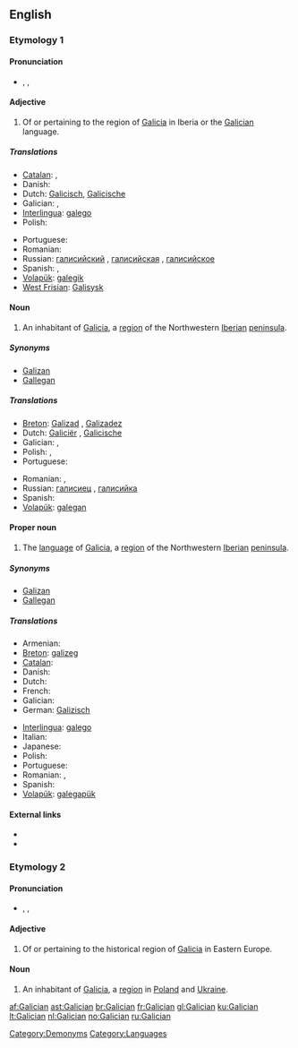 {{interwiktionary|code=gl}}
==English==
{{wikipedia}}

===Etymology 1===
:{{suffix|Galicia|an|gloss1=region in northwest Spain}}

====Pronunciation====
* {{enPR|gə-lĭsh'ən}}, {{IPA|/gəˈlɪʃən/}}, {{SAMPA|/g@"lIS@n/}}

====Adjective====
{{en-adj}}

# Of or pertaining to the region of [[Galicia]] in Iberia or the [[#Proper noun|Galician]] language.

=====Translations=====
{{trans-top|pertaining to Galicia, Spain or the Galician language}}
* [[Catalan]]: {{t_|ca|gallec|m}}, {{t|ca|gallega|f}}
* Danish: {{t|da|galicisk}}
* Dutch: [[Galicisch]], [[Galicische]]
* Galician: {{t+|gl|galego|m|xs=Galician}}, {{t-|gl|galega|f|xs=Galician}}
* [[Interlingua]]: [[galego]]
* Polish: {{t-|pl|galicyjski|m}}
{{trans-mid}}
* Portuguese: {{t+|pt|galego}}
* Romanian: {{t-|ro|galician}}
* Russian: [[галисийский]] {{m}}, [[галисийская]] {{f}}, [[галисийское]] {{n}}
* Spanish: {{t+|es|gallego|m}}, {{t-|es|gallega|f}}
* [[Volapük]]: [[galegik]]
* [[West Frisian]]: [[Galisysk]]
{{trans-bottom}}

====Noun====
{{en-noun}}

# An inhabitant of [[Galicia]], a [[region]] of the Northwestern [[Iberian peninsula|Iberian]] [[peninsula]].

=====Synonyms=====
* [[Galizan]]
* [[Gallegan]]

=====Translations=====
{{trans-top|person(s) from Galicia, Spain}}
* [[Breton]]: [[Galizad]] {{m}}, [[Galizadez]] {{f}}
* Dutch: [[Galiciër]] {{m}}, [[Galicische]] {{f}}
* Galician: {{t+|gl|galego|m|xs=Galician}}, {{t-|gl|galega|f|xs=Galician}}
* Polish: {{t-|pl|Galicjanin|m}}, {{t-|pl|Galicjanka|f}}
* Portuguese: {{t+|pt|galego}}
{{trans-mid}}
* Romanian: {{t-|ro|galician|m}}, {{t|ro|galiciană|f}}
* Russian: [[галисиец]] {{m}}, [[галисийка]] {{f}}
* Spanish: {{t+|es|gallego}}
* [[Volapük]]: [[galegan]]
{{trans-bottom}}

====Proper noun====
{{en-proper-noun}}

# The [[language]] of [[Galicia]], a [[region]] of the Northwestern [[Iberian peninsula|Iberian]] [[peninsula]].

=====Synonyms=====
* [[Galizan]]
* [[Gallegan]]

=====Translations=====
{{trans-top|language}}
* Armenian: {{t-|hy|գալիցերեն|tr=galic'eren|sc=Armn|xs=Armenian}}
* [[Breton]]: [[galizeg]] {{m}}
* [[Catalan]]: {{t+|ca|gallec|m}}
* Danish: {{t-|da|gallego}}
* Dutch: {{t+|nl|Galicisch|n}}
* French: {{t+|fr|galicien}}
* Galician: {{t+|gl|galego|xs=Galician}}
* German: [[Galizisch]] {{n}}
{{trans-mid}}
* [[Interlingua]]: [[galego]]
* Italian: {{t-|it|gallego}}
* Japanese: {{t+|ja|ガリシア語|sc=Jpan}}
* Polish: {{t-|pl|galicyjski|m}}
* Portuguese: {{t+|pt|galego}}
* Romanian: {{t|ro|limba galiciană|f}}, {{t|ro|galiciană|f}}
* Spanish: {{t+|es|gallego}}
* [[Volapük]]: [[galegapük]]
{{trans-bottom}}

====External links====
* {{ISO 639|link=Ethnologue|1code=gl|code=glg}}
* {{websters-online}}

===Etymology 2===
:{{suffix|Galicia|an|gloss1=region in Eastern Europe}}

====Pronunciation====
* {{enPR|gə-lĭsh'ən}}, {{IPA|/gəˈlɪʃən/}}, {{SAMPA|/g@"lIS@n/}}

====Adjective====
{{en-adj}}

# Of or pertaining to the historical region of [[Galicia]] in Eastern Europe.

====Noun====
{{en-noun}}

# An inhabitant of [[Galicia]], a [[region]] in [[Poland]] and [[Ukraine]].



[[Category:Demonyms]]
[[Category:Languages]]

[[af:Galician]]
[[ast:Galician]]
[[br:Galician]]
[[fr:Galician]]
[[gl:Galician]]
[[ku:Galician]]
[[lt:Galician]]
[[nl:Galician]]
[[no:Galician]]
[[ru:Galician]]